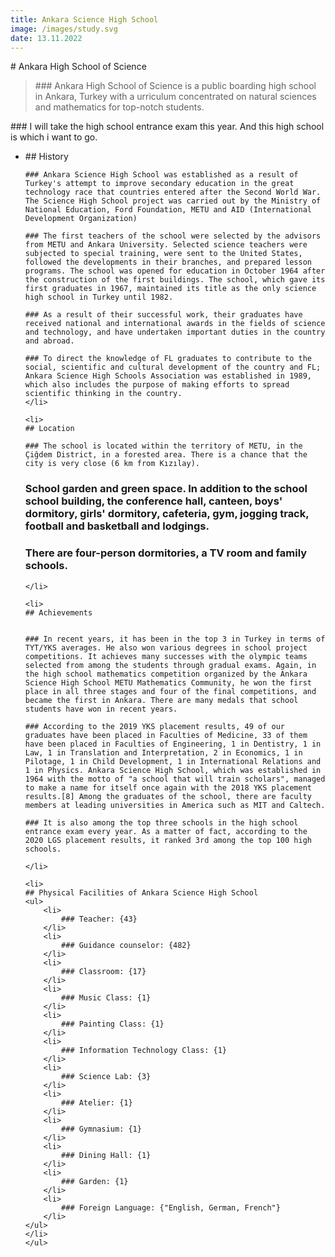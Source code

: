 ```yaml
---
title: Ankara Science High School
image: /images/study.svg
date: 13.11.2022
---
```



<div className={styles.mdxContainer}>
    # Ankara High School of Science
    <blockquote cite="https://en.wikipedia.org/wiki/Ankara_Science_High_School">
        ### Ankara High School of Science is a public boarding high school in Ankara, Turkey with a urriculum concentrated on natural sciences and mathematics for top-notch students.
    </blockquote>
    ### I will take the high school entrance exam this year. And this high school is which i want to go.
    <ul>
    <li>
    ## History

    ### Ankara Science High School was established as a result of Turkey's attempt to improve secondary education in the great technology race that countries entered after the Second World War. The Science High School project was carried out by the Ministry of National Education, Ford Foundation, METU and AID (International Development Organization)

    ### The first teachers of the school were selected by the advisors from METU and Ankara University. Selected science teachers were subjected to special training, were sent to the United States, followed the developments in their branches, and prepared lesson programs. The school was opened for education in October 1964 after the construction of the first buildings. The school, which gave its first graduates in 1967, maintained its title as the only science high school in Turkey until 1982.

    ### As a result of their successful work, their graduates have received national and international awards in the fields of science and technology, and have undertaken important duties in the country and abroad.

    ### To direct the knowledge of FL graduates to contribute to the social, scientific and cultural development of the country and FL; Ankara Science High Schools Association was established in 1989, which also includes the purpose of making efforts to spread scientific thinking in the country.
    </li>

    <li>
    ## Location

    ### The school is located within the territory of METU, in the Çiğdem District, in a forested area. There is a chance that the city is very close (6 km from Kızılay).

   ### School garden and green space. In addition to the school school building, the conference hall, canteen, boys' dormitory, girls' dormitory, cafeteria, gym, jogging track, football and basketball and lodgings.

   ### There are four-person dormitories, a TV room and family schools.
    </li>

    <li>
    ## Achievements

     
    ### In recent years, it has been in the top 3 in Turkey in terms of TYT/YKS averages. He also won various degrees in school project competitions. It achieves many successes with the olympic teams selected from among the students through gradual exams. Again, in the high school mathematics competition organized by the Ankara Science High School METU Mathematics Community, he won the first place in all three stages and four of the final competitions, and became the first in Ankara. There are many medals that school students have won in recent years. 

    ### According to the 2019 YKS placement results, 49 of our graduates have been placed in Faculties of Medicine, 33 of them have been placed in Faculties of Engineering, 1 in Dentistry, 1 in Law, 1 in Translation and Interpretation, 2 in Economics, 1 in Pilotage, 1 in Child Development, 1 in International Relations and 1 in Physics. Ankara Science High School, which was established in 1964 with the motto of "a school that will train scholars", managed to make a name for itself once again with the 2018 YKS placement results.[8] Among the graduates of the school, there are faculty members at leading universities in America such as MIT and Caltech.

    ### It is also among the top three schools in the high school entrance exam every year. As a matter of fact, according to the 2020 LGS placement results, it ranked 3rd among the top 100 high schools.

    </li>

    <li>
    ## Physical Facilities of Ankara Science High School
    <ul>
        <li>
            ### Teacher: {43}
        </li>
        <li>
            ### Guidance counselor: {482}
        </li>
        <li>
            ### Classroom: {17}
        </li>
        <li>
            ### Music Class: {1}
        </li>
        <li>
            ### Painting Class: {1}
        </li>
        <li>
            ### Information Technology Class: {1}
        </li>
        <li>
            ### Science Lab: {3}
        </li>
        <li>
            ### Atelier: {1}
        </li>
        <li>
            ### Gymnasium: {1}
        </li>
        <li>
            ### Dining Hall: {1}
        </li>
        <li>
            ### Garden: {1}
        </li>
        <li>
            ### Foreign Language: {"English, German, French"}
        </li>
    </ul>
    </li>
    </ul>
</div>